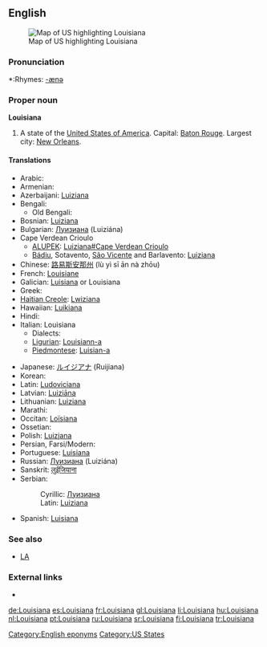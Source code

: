 ==English==
[[Image:Map of USA highlighting Louisiana.png|thumb|right|Map of US highlighting Louisiana]]

===Pronunciation===
*:Rhymes: [[Rhymes:English:-ænə|-ænə]]

{{rfap}}

===Proper noun===
'''Louisiana'''

#A state of the [[United States of America]]. Capital: [[Baton Rouge]]. Largest city: [[New Orleans]].

====Translations====
{{top}}
*Arabic: {{t-|ar|لويزيانا|ch=Ar}}
*Armenian: {{t-|hy|Լուիզիանա|tr=Luyiziana|ch=Arm}}
*Azerbaijani: [[Luiziana#Azerbaijani|Luiziana]]
* Bengali: {{t-|bn|লুইজিয়ানা|ch=Beng}}
** Old Bengali: {{t-|bpy|লুইসিয়ানা|ch=Beng}}
*Bosnian: [[Luiziana#Bosnian|Luiziana]] {{f}}
*Bulgarian: [[Луизиана]] (Luiziána) {{f}}
*Cape Verdean Crioulo
**[[ALUPEK]]: [[Luiziana#Cape Verdean Crioulo]]
**[[Bádiu]], Sotavento, [[São Vicente]] and Barlavento: [[Luiziana#Cape Verdean Crioulo|Luiziana]]
*Chinese: [[路易斯安那州]] (lù yì sī ān nà zhōu)
*French: [[Louisiane]] {{f}}
*Galician: [[Luisiana]] or Louisiana {{f}}
*Greek: {{t-|el|Λουιζιάνα|tr-Louiziana|sc=Gre}}
*[[Haitian Creole]]: [[Lwiziana]] {{f}}
*Hawaiian: [[Luikiana]]
*Hindi: {{t-|hi|लुईज़ियाना|ch=Hi}}
*Italian: Louisiana
**Dialects:
**[[Ligurian]]: [[Louisiann-a]]
**[[Piedmontese]]: [[Luisian-a]]
{{mid}} 
*Japanese: [[ルイジアナ]] (Ruijiana)
*Korean: {{t-|ko|루이지애나 주|tr=Luisiana chu}}
*Latin: [[Ludoviciana]] {{f}}
*Latvian: [[Luiziāna]]
*Lithuanian: [[Luiziana]]
*Marathi: {{t-|mr|लुईझियाना}}
*Occitan: [[Loïsiana]]
*Ossetian: {{t-|os|Луизианæ|tr=[[Luizianae]]|ch=Cyrl}}
*Polish: [[Luizjana]] {{f}}
*Persian, Farsi/Modern: {{t-|fa|لوئیزیانا}}
*Portuguese: [[Luisiana]] {{f}}
*Russian: [[Луизиана#Russian|Луизиана]] (Luiziána) {{f}}
*Sanskrit: [[लुईजियाना]]
*Serbian:
*:Cyrillic: [[Луизиана#Serbian|Луизиана]] {{f}}
*:Latin: [[Luiziana#Serbian|Luiziana]] {{f}}
*Spanish: [[Luisiana]]
{{bottom}}

===See also===
*[[LA]]

===External links===
* {{pedialite}}

[[Category:English eponyms]]
[[Category:US States]]

[[de:Louisiana]]
[[es:Louisiana]]
[[fr:Louisiana]]
[[gl:Louisiana]]
[[li:Louisiana]]
[[hu:Louisiana]]
[[nl:Louisiana]]
[[pt:Louisiana]]
[[ru:Louisiana]]
[[sr:Louisiana]]
[[fi:Louisiana]]
[[tr:Louisiana]]